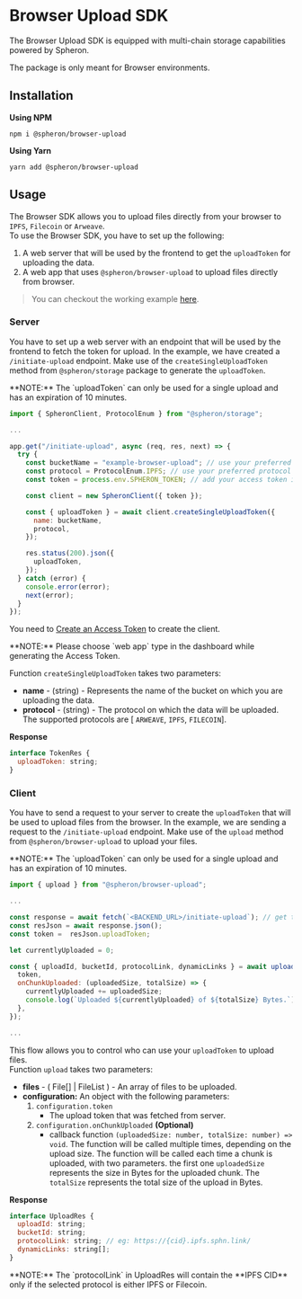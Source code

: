 
# Browser Upload SDK

The Browser Upload SDK is equipped with multi-chain storage capabilities powered by Spheron.

<Callout type="warning">
  The package is only meant for Browser environments.
</Callout>

## Installation

**Using NPM**

```
npm i @spheron/browser-upload
```

**Using Yarn**

```
yarn add @spheron/browser-upload
```

## Usage

The Browser SDK allows you to upload files directly from your browser to `IPFS`, `Filecoin` or `Arweave`. \
To use the Browser SDK, you have to set up the following:

1. A web server that will be used by the frontend to get the `uploadToken` for uploading the data.
2. A web app that uses `@spheron/browser-upload` to upload files directly from browser.

> You can checkout the working example [here](https://github.com/spheronFdn/sdk/tree/main/examples/browser-upload).

### Server

You have to set up a web server with an endpoint that will be used by the frontend to fetch the token for upload.
In the example, we have created a `/initiate-upload` endpoint.
Make use of the `createSingleUploadToken` method from `@spheron/storage` package to generate the `uploadToken`.

<Callout type="info">
  **NOTE:** The `uploadToken` can only be used for a single upload and has an
  expiration of 10 minutes.
</Callout>

```js
import { SpheronClient, ProtocolEnum } from "@spheron/storage";

...

app.get("/initiate-upload", async (req, res, next) => {
  try {
    const bucketName = "example-browser-upload"; // use your preferred name
    const protocol = ProtocolEnum.IPFS; // use your preferred protocol
    const token = process.env.SPHERON_TOKEN; // add your access token in .env or paste it here

    const client = new SpheronClient({ token });

    const { uploadToken } = await client.createSingleUploadToken({
      name: bucketName,
      protocol,
    });

    res.status(200).json({
      uploadToken,
    });
  } catch (error) {
    console.error(error);
    next(error);
  }
});
```

You need to [Create an Access Token](/rest-api/#creating-an-access-token) to create the client.

<Callout type="info">
  **NOTE:** Please choose `web app` type in the dashboard while generating the
  Access Token.
</Callout>

Function `createSingleUploadToken` takes two parameters:

- **name** - (string) - Represents the name of the bucket on which you are uploading the data.
- **protocol** - (string) - The protocol on which the data will be uploaded. The supported protocols are [ `ARWEAVE`, `IPFS`, `FILECOIN`].

**Response**

```js
interface TokenRes {
  uploadToken: string;
}
```

### Client

You have to send a request to your server to create the `uploadToken` that will be used to upload files from the browser.
In the example, we are sending a request to the `/initiate-upload` endpoint.
Make use of the `upload` method from `@spheron/browser-upload` to upload your files.

<Callout type="info">
  **NOTE:** The `uploadToken` can only be used for a single upload and has an
  expiration of 10 minutes.
</Callout>

```js
import { upload } from "@spheron/browser-upload";

...

const response = await fetch(`<BACKEND_URL>/initiate-upload`); // get the temporary access token from server
const resJson = await response.json();
const token =  resJson.uploadToken;

let currentlyUploaded = 0;

const { uploadId, bucketId, protocolLink, dynamicLinks } = await upload(files, {
  token,
  onChunkUploaded: (uploadedSize, totalSize) => {
    currentlyUploaded += uploadedSize;
    console.log(`Uploaded ${currentlyUploaded} of ${totalSize} Bytes.`);
  },
});

...
```

This flow allows you to control who can use your `uploadToken` to upload files. \
Function `upload` takes two parameters:

- **files** - ( File[] | FileList ) - An array of files to be uploaded.
- **configuration:** An object with the following parameters:
  1.  `configuration.token`
      - The upload token that was fetched from server.
  2.  `configuration.onChunkUploaded` **(Optional)**
      - callback function `(uploadedSize: number, totalSize: number) => void`. The function will be called multiple times, depending on the upload size. The function will be called each time a chunk is uploaded, with two parameters. the first one `uploadedSize` represents the size in Bytes for the uploaded chunk. The `totalSize` represents the total size of the upload in Bytes.

**Response**

```js
interface UploadRes {
  uploadId: string;
  bucketId: string;
  protocolLink: string; // eg: https://{cid}.ipfs.sphn.link/
  dynamicLinks: string[];
}
```

<Callout type="info">
  **NOTE:** The `protocolLink` in UploadRes will contain the **IPFS CID** only if the selected protocol is either IPFS or Filecoin.
</Callout>

<Navigation name="Browser Upload SDK" />
